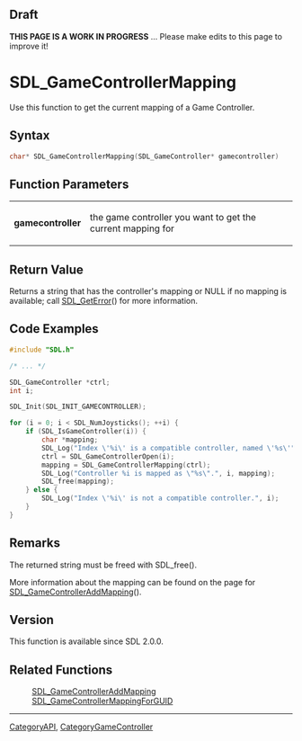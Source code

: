 == Draft ==

'''THIS PAGE IS A WORK IN PROGRESS''' ... Please make edits to this page to improve it!


<!-- #*^*^*^*^*See https://wiki.libsdl.org/SGFunctions for details on editing this page*^*^*^*^* -->


= SDL_GameControllerMapping =
Use this function to get the current mapping of a Game Controller.




== Syntax ==
<syntaxhighlight lang='c++'>
char* SDL_GameControllerMapping(SDL_GameController* gamecontroller)
</syntaxhighlight>


== Function Parameters ==
{|
|'''gamecontroller'''
|the game controller you want to get the current mapping for
|}


== Return Value ==
Returns a string that has the controller's mapping or NULL if no mapping is available; call [[SDL_GetError]]() for more information.

== Code Examples ==
<syntaxhighlight lang='c++'>
#include "SDL.h"

/* ... */

SDL_GameController *ctrl;
int i;

SDL_Init(SDL_INIT_GAMECONTROLLER);

for (i = 0; i < SDL_NumJoysticks(); ++i) {
    if (SDL_IsGameController(i)) {
        char *mapping;
        SDL_Log("Index \'%i\' is a compatible controller, named \'%s\'", i, SDL_GameControllerNameForIndex(i));
        ctrl = SDL_GameControllerOpen(i);
        mapping = SDL_GameControllerMapping(ctrl);
        SDL_Log("Controller %i is mapped as \"%s\".", i, mapping);
        SDL_free(mapping);
    } else {
        SDL_Log("Index \'%i\' is not a compatible controller.", i);
    }
}
</syntaxhighlight>

== Remarks ==
The returned string must be freed with SDL_free().

More information about the mapping can be found on the page for [[SDL_GameControllerAddMapping]]().


== Version ==
This function is available since SDL 2.0.0.


== Related Functions ==
:[[SDL_GameControllerAddMapping]]
:[[SDL_GameControllerMappingForGUID]]
<!-- #Remove this section if empty -->

----
[[CategoryAPI]], [[CategoryGameController]]
<!-- #See the Style Guide for instructions on editing the footer. -->
